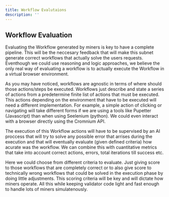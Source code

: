 ```yaml
---
title: Workflow Evalutaions
description: ''
---
```


## Workflow Evaluation

Evaluating the Workflow generated by miners is key to have a complete pipeline. This will be the neccesary feedback that will make this subnet generate correct workflows that actually solve the users requests. Eventhough we could use reasoning and logic approaches, we believe the only real way of evaluating a workflow is to actually execute the Workflow in a virtual browser environment.

As you may have noticed, workflows are agnostic in terms of where should those actions/steps be executed. Workflows just describe and state a series of actions from a predetermine finite list of actions that must be executed. This actions depending on the environment that have to be executed will need a different implementation. For example, a simple action of clicking or navigating will take different forms if we are using a tools like Pupetter (Javascript) than when using Seelenium (python). We could even interact with a browser directly using the Cromnium API. 

The execution of this Workflow actions will have to be supervised by an AI proccess that will try to solve any possible error that arrises during the execution and that will eventually evaluate (given defined criteria) how acurate was the workflow. We can combine this with cuantitative metrics that take into account correct actions, errors, total iterations till success etc. 

Here we could choose from different criteria to evaluate. Just giving score to those workflows that are completely correct or to also give score to technically wrong workflows that could be solved in the execution phase by doing little adjustments. This scoring criteria will be key and will dictate how miners operate. All this while keeping validator code light and fast enough to handle lots of miners simulatenously. 